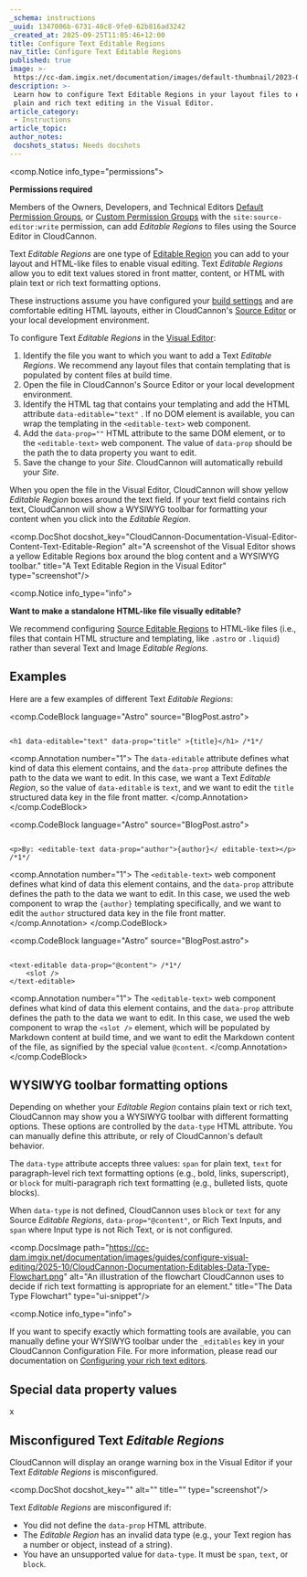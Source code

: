 ```yaml
---
_schema: instructions
_uuid: 1347006b-6731-40c8-9fe0-62b816ad3242
_created_at: 2025-09-25T11:05:46+12:00
title: Configure Text Editable Regions
nav_title: Configure Text Editable Regions
published: true
image: >-
 https://cc-dam.imgix.net/documentation/images/default-thumbnail/2023-Q4/CloudCannon-Documentation-Thumbnail.png
description: >-
 Learn how to configure Text Editable Regions in your layout files to enable
 plain and rich text editing in the Visual Editor.
article_category:
 - Instructions
article_topic:
author_notes:
 docshots_status: Needs docshots
---
```

<comp.Notice info_type="permissions">
  <p><strong>Permissions required</strong></p><p>Members of the Owners, Developers, and Technical Editors <a href="/documentation/articles/what-are-default-permission-groups/">Default Permission Groups</a>, or <a href="/documentation/articles/what-are-custom-permission-groups/">Custom Permission Groups</a> with the <code>site:source-editor:write</code> permission, can add <em>Editable Regions</em> to files using the Source Editor in CloudCannon.</p>
</comp.Notice>

Text *Editable Regions* are one type of [Editable Region](/documentation/articles/what-are-editable-regions/) you can add to your layout and HTML-like files to enable visual editing. Text *Editable Regions* allow you to edit text values stored in front matter, content, or HTML with plain text or rich text formatting options.

These instructions assume you have configured your [build settings](/documentation/articles/configure-your-first-build/) and are comfortable editing HTML layouts, either in CloudCannon's [Source Editor](/documentation/articles/the-source-editor/) or your local development environment.

To configure Text *Editable Regions* in the [Visual Editor](/documentation/articles/the-visual-editor/):

1. Identify the file you want to which you want to add a Text *Editable Regions*. We recommend any layout files that contain templating that is populated by content files at build time.
2. Open the file in CloudCannon's Source Editor or your local development environment.
3. Identify the HTML tag that contains your templating and add the HTML attribute `data-editable="text"` . If no DOM element is available, you can wrap the templating in the `<editable-text>` web component.
4. Add the `data-prop=""` HTML attribute to the same DOM element, or to the `<editable-text>` web component. The value of `data-prop` should be the path the to data property you want to edit.
5. Save the change to your *Site*. CloudCannon will automatically rebuild your *Site*.

When you open the file in the Visual Editor, CloudCannon will show yellow *Editable Region* boxes around the text field. If your text field contains rich text, CloudCannon will show a WYSIWYG toolbar for formatting your content when you click into the *Editable Region*.

<comp.DocShot docshot_key="CloudCannon-Documentation-Visual-Editor-Content-Text-Editable-Region" alt="A screenshot of the Visual Editor shows a yellow Editable Regions box around the blog content and a WYSIWYG toolbar." title="A Text Editable Region in the Visual Editor" type="screenshot"/>

<comp.Notice info_type="info">
  <p><strong>Want to make a standalone HTML-like file visually editable?</strong></p><p>We recommend configuring <a href="/documentation/articles/configure-source-editable-regions/">Source Editable Regions</a> to HTML-like files (i.e., files that contain HTML structure and templating, like <code>.astro</code> or <code>.liquid</code>) rather than several Text and Image <em>Editable Regions</em>.</p>
</comp.Notice>

## Examples

Here are a few examples of different Text *Editable Regions*:

<comp.CodeBlock language="Astro" source="BlogPost.astro">
``````````

<h1 data-editable="text" data-prop="title" >{title}</h1> /*1*/

``````````
<comp.Annotation number="1">
  The `data-editable` attribute defines what kind of data this element contains, and the `data-prop` attribute defines the path to the data we want to edit. In this case, we want a Text *Editable Region*, so the value of `data-editable` is `text`, and we want to edit the `title` structured data key in the file front matter.
</comp.Annotation>
</comp.CodeBlock>

<comp.CodeBlock language="Astro" source="BlogPost.astro">
``````````

<p>By: <editable-text data-prop="author">{author}</ editable-text></p> /*1*/

``````````
<comp.Annotation number="1">
  The `<editable-text>` web component defines what kind of data this element contains, and the `data-prop` attribute defines the path to the data we want to edit. In this case, we used the web component to wrap the `{author}` templating specifically, and we want to edit the `author` structured data key in the file front matter.
</comp.Annotation>
</comp.CodeBlock>

<comp.CodeBlock language="Astro" source="BlogPost.astro">
``````````

<text-editable data-prop="@content"> /*1*/
    <slot />
</text-editable>

``````````
<comp.Annotation number="1">
  The `<editable-text>` web component defines what kind of data this element contains, and the `data-prop` attribute defines the path to the data we want to edit. In this case, we used the web component to wrap the `<slot />` element, which will be populated by Markdown content at build time, and we want to edit the Markdown content of the file, as signified by the special value `@content`.
</comp.Annotation>
</comp.CodeBlock>

## WYSIWYG toolbar formatting options

Depending on whether your *Editable Region* contains plain text or rich text, CloudCannon may show you a WYSIWYG toolbar with different formatting options. These options are controlled by the `data-type` HTML attribute. You can manually define this attribute, or rely of CloudCannon's default behavior.

The `data-type` attribute accepts three values: `span` for plain text, `text` for paragraph-level rich text formatting options (e.g., bold, links, superscript), or `block` for multi-paragraph rich text formatting (e.g., bulleted lists, quote blocks).

When `data-type` is not defined, CloudCannon uses `block` or `text` for any Source *Editable Regions*, `data-prop="@content"`, or Rich Text Inputs, and `span` where Input type is not Rich Text, or is not configured.

<comp.DocsImage path="https://cc-dam.imgix.net/documentation/images/guides/configure-visual-editing/2025-10/CloudCannon-Documentation-Editables-Data-Type-Flowchart.png" alt="An illustration of the flowchart CloudCannon uses to decide if rich text formatting is appropriate for an element." title="The Data Type Flowchart" type="ui-snippet"/>

<comp.Notice info_type="info">
  <p>If you want to specify exactly which formatting tools are available, you can manually define your WYSIWYG toolbar under the <code>_editables</code> key in your CloudCannon Configuration File. For more information, please read our documentation on <a href="/documentation/articles/configure-your-rich-text-editors/#editable-regions">Configuring your rich text editors</a>.</p>
</comp.Notice>

## Special data property values

x

## Misconfigured Text *Editable Regions*

CloudCannon will display an orange warning box in the Visual Editor if your Text *Editable Regions* is misconfigured.

<comp.DocShot docshot_key="" alt="" title="" type="screenshot"/>

Text *Editable Regions* are misconfigured if:

* You did not define the `data-prop` HTML attribute.
* The *Editable Region* has an invalid data type (e.g., your Text region has a number or object, instead of a string).
* You have an unsupported value for `data-type`. It must be `span`, `text`, or `block`.